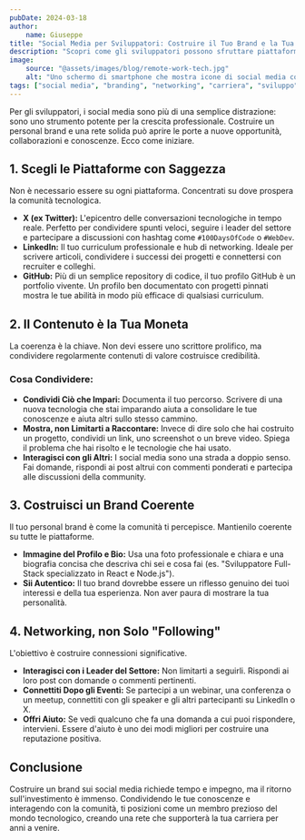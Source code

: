 ```yaml
---
pubDate: 2024-03-18
author:
    name: Giuseppe
title: "Social Media per Sviluppatori: Costruire il Tuo Brand e la Tua Rete"
description: "Scopri come gli sviluppatori possono sfruttare piattaforme social come X (Twitter), LinkedIn e GitHub per costruire un personal brand, fare networking e trovare nuove opportunità."
image:
    source: "@assets/images/blog/remote-work-tech.jpg"
    alt: "Uno schermo di smartphone che mostra icone di social media come Twitter e LinkedIn."
tags: ["social media", "branding", "networking", "carriera", "sviluppo"]
---
```


Per gli sviluppatori, i social media sono più di una semplice distrazione: sono uno strumento potente per la crescita professionale. Costruire un personal brand e una rete solida può aprire le porte a nuove opportunità, collaborazioni e conoscenze. Ecco come iniziare.

## 1. Scegli le Piattaforme con Saggezza

Non è necessario essere su ogni piattaforma. Concentrati su dove prospera la comunità tecnologica.

-   **X (ex Twitter):** L'epicentro delle conversazioni tecnologiche in tempo reale. Perfetto per condividere spunti veloci, seguire i leader del settore e partecipare a discussioni con hashtag come `#100DaysOfCode` o `#WebDev`.
-   **LinkedIn:** Il tuo curriculum professionale e hub di networking. Ideale per scrivere articoli, condividere i successi dei progetti e connettersi con recruiter e colleghi.
-   **GitHub:** Più di un semplice repository di codice, il tuo profilo GitHub è un portfolio vivente. Un profilo ben documentato con progetti pinnati mostra le tue abilità in modo più efficace di qualsiasi curriculum.

## 2. Il Contenuto è la Tua Moneta

La coerenza è la chiave. Non devi essere uno scrittore prolifico, ma condividere regolarmente contenuti di valore costruisce credibilità.

### Cosa Condividere:
-   **Condividi Ciò che Impari:** Documenta il tuo percorso. Scrivere di una nuova tecnologia che stai imparando aiuta a consolidare le tue conoscenze e aiuta altri sullo stesso cammino.
-   **Mostra, non Limitarti a Raccontare:** Invece di dire solo che hai costruito un progetto, condividi un link, uno screenshot o un breve video. Spiega il problema che hai risolto e le tecnologie che hai usato.
-   **Interagisci con gli Altri:** I social media sono una strada a doppio senso. Fai domande, rispondi ai post altrui con commenti ponderati e partecipa alle discussioni della community.

## 3. Costruisci un Brand Coerente

Il tuo personal brand è come la comunità ti percepisce. Mantienilo coerente su tutte le piattaforme.

-   **Immagine del Profilo e Bio:** Usa una foto professionale e chiara e una biografia concisa che descriva chi sei e cosa fai (es. "Sviluppatore Full-Stack specializzato in React e Node.js").
-   **Sii Autentico:** Il tuo brand dovrebbe essere un riflesso genuino dei tuoi interessi e della tua esperienza. Non aver paura di mostrare la tua personalità.

## 4. Networking, non Solo "Following"

L'obiettivo è costruire connessioni significative.
-   **Interagisci con i Leader del Settore:** Non limitarti a seguirli. Rispondi ai loro post con domande o commenti pertinenti.
-   **Connettiti Dopo gli Eventi:** Se partecipi a un webinar, una conferenza o un meetup, connettiti con gli speaker e gli altri partecipanti su LinkedIn o X.
-   **Offri Aiuto:** Se vedi qualcuno che fa una domanda a cui puoi rispondere, intervieni. Essere d'aiuto è uno dei modi migliori per costruire una reputazione positiva.

## Conclusione

Costruire un brand sui social media richiede tempo e impegno, ma il ritorno sull'investimento è immenso. Condividendo le tue conoscenze e interagendo con la comunità, ti posizioni come un membro prezioso del mondo tecnologico, creando una rete che supporterà la tua carriera per anni a venire.
